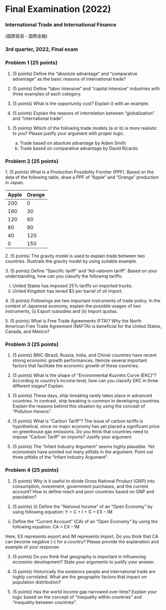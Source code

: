 # Final Examination (2022) {.unnumbered}

### International Trade and International Finance
(国際貿易・国際金融)

### 3rd quarter, 2022, Final exam

### Problem 1 (25 points)

1.  (5 points) Define the "absolute advantage" and "comparative advantage" as the basic reasons of international trade?

2.  (5 points) Define "labor intensive" and "capital intensive" industries with three examples of each category.

3.  (5 points) What is the opportunity cost? Explain it with an example.

4.  (5 points) Explain the reasons of interrelation between "globalization" and "international trade".

5.  (5 points) Which of the following trade models (a or b) is more realistic to you? Please justify your argument with proper logic.

    a.  Trade based on absolute advantage by Adam Smith
    b.  Trade based on comparative advantage by David Ricardo

### Problem 2 (25 points) 

1\. (5 points) What is a Production Possibility Frontier (PPF). Based on the data of the following table, draw a PPF of "Apple" and "Orange" production in Japan.

| Apple | Orange |
|-------|--------|
| 200   | 0      |
| 160   | 30     |
| 120   | 60     |
| 80    | 90     |
| 40    | 120    |
| 0     | 150    |

2\. (5 points) The gravity model is used to explain trade between two countries. Illustrate the gravity model by using suitable example.

3\. (5 points) Define "Specific tariff" and "Ad-valorem tariff". Based on your understanding, how can you classify the following tariffs:

(i) United States has imposed 25% tariffs on imported trucks.\
(ii) United Kingdom has levied \$3 per barrel of oil import.

4\. (5 points) Followings are two important instruments of trade policy. In the context of Japanese economy, explain the possible usages of two instruments, (i) Export subsidies and (ii) Import quotas.

5\. (5 points) What is Free Trade Agreements (FTA)? Why the North American Free Trade Agreement (NAFTA) is beneficial for the United States, Canada, and Mexico?

### Problem 3 (25 points)

1. (5 points) BRIC (Brazil, Russia, India, and China) countries have recent strong economic growth performances. Itemize several important factors that facilitate the economic growth of these countries.

2. (5 points) What is the shape of “Environmental Kuznets Curve (EKC)”? According to country’s income level, how can you classify EKC in three different stages? Explain.

3. (5 points) These days, ship-breaking rarely takes place in advanced countries. In contrast, ship breaking is common in developing countries. Explain the reasons behind this situation by using the concept of “Pollution Havens”.

4. (5 points) What is “Carbon Tariff”? The issue of carbon tariffs is hypothetical, since no major economy has yet placed a significant price on greenhouse gas emissions. Do you think that countries need to impose “Carbon Tariff” on imports? Justify your argument.

5. (5 points) The “Infant Industry Argument” seems highly plausible. Yet economists have pointed out many pitfalls in the argument. Point out three pitfalls of the “Infant Industry Argument”.

### Problem 4 (25 points)

1. (5 points) Why is it useful to divide Gross National Product (GNP) into consumption, investment, government purchases, and the current account? How to define reach and poor countries based on GNP and population?

2. (5 points) (i) Define the “National Income” of an “Open Economy” by using following equation: Y = C + I + G + EX – IM

(ii) Define the "Current Account" (CA) of an "Open Economy" by using the following equation: CA = EX – IM

Here, EX represents export and IM represents import. Do you think that CA can become negative (-) for a country? Please provide the explanation and example of your response.

3. (5 points) Do you think that geography is important in influencing economic development? State your arguments to justify your answer.

4. (5 points) Historically the existence people and international trade are highly correlated. What are the geographic factors that impact on population distribution?

5. (5 points) Has the world income gap narrowed over time? Explain your logic based on the concept of “inequality within countries” and “inequality between countries”.

